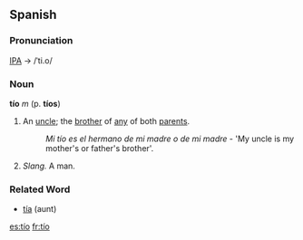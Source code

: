 ==Spanish==
===Pronunciation===
[[International Phonetic Alphabet|IPA]] → /ˈti.o/
===Noun===
'''tío''' ''m'' (p. '''tíos''')
#An [[uncle]]; the [[brother]] of [[any]] of both [[parent]]s.
#:''Mi tío es el hermano de mi madre o de mi madre'' - 'My uncle is my mother's or father's brother'.
#''Slang.'' A man.
===Related Word===
*[[tía]] (aunt)

[[es:tío]]
[[fr:tío]]
